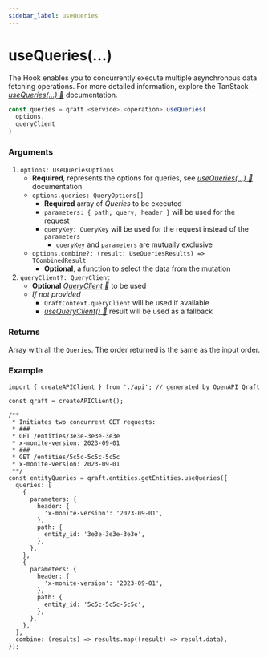 ```yaml
---
sidebar_label: useQueries
---
```


# useQueries(...)

The Hook enables you to concurrently execute multiple asynchronous data fetching operations.
For more detailed information, explore the TanStack
[_useQueries(...) 🌴_](https://tanstack.com/query/latest/docs/framework/react/reference/useQueries) documentation.

```ts
const queries = qraft.<service>.<operation>.useQueries(
  options,
  queryClient
)
```

### Arguments

1. `options: UseQueriesOptions`
   - **Required**, represents the options for queries, see [_useQueries(...) 🌴_](https://tanstack.com/query/latest/docs/framework/react/reference/useQueries) documentation
   - `options.queries: QueryOptions[]`
     - **Required** array of _Queries_ to be executed
     - `parameters: { path, query, header }` will be used for the request
     - `queryKey: QueryKey` will be used for the request instead of the `parameters`
       - `queryKey` and `parameters` are mutually exclusive
   - `options.combine?: (result: UseQueriesResults) => TCombinedResult`
     - **Optional**, a function to select the data from the mutation
2. `queryClient?: QueryClient`
   - **Optional** [_QueryClient 🌴_](https://tanstack.com/query/latest/docs/reference/QueryClient) to be used
   - _If not provided_
     - `QraftContext.queryClient` will be used if available
     - [_useQueryClient() 🌴_](https://tanstack.com/query/latest/docs/framework/react/reference/useQueryClient)
       result will be used as a fallback

### Returns
Array with all the `Queries`. The order returned is the same as the input order.

### Example

```tsx
import { createAPIClient } from './api'; // generated by OpenAPI Qraft

const qraft = createAPIClient();

/**
 * Initiates two concurrent GET requests:
 * ###
 * GET /entities/3e3e-3e3e-3e3e
 * x-monite-version: 2023-09-01
 * ###
 * GET /entities/5c5c-5c5c-5c5c
 * x-monite-version: 2023-09-01
 **/
const entityQueries = qraft.entities.getEntities.useQueries({
  queries: [
    {
      parameters: {
        header: {
          'x-monite-version': '2023-09-01',
        },
        path: {
          entity_id: '3e3e-3e3e-3e3e',
        },
      },
    },
    {
      parameters: {
        header: {
          'x-monite-version': '2023-09-01',
        },
        path: {
          entity_id: '5c5c-5c5c-5c5c',
        },
      },
    },
  ],
  combine: (results) => results.map((result) => result.data),
});
```
